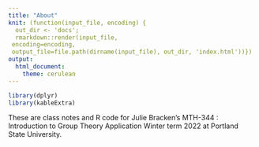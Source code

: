 ```yaml
---
title: "About"
knit: (function(input_file, encoding) {
  out_dir <- 'docs';
  rmarkdown::render(input_file,
 encoding=encoding,
 output_file=file.path(dirname(input_file), out_dir, 'index.html'))})
output:
  html_document:
    theme: cerulean
---
```


```r
library(dplyr)
library(kableExtra)
```

These are class notes and R code for Julie Bracken's MTH-344 : Introduction to Group Theory Application Winter term 2022 at Portland State University.
